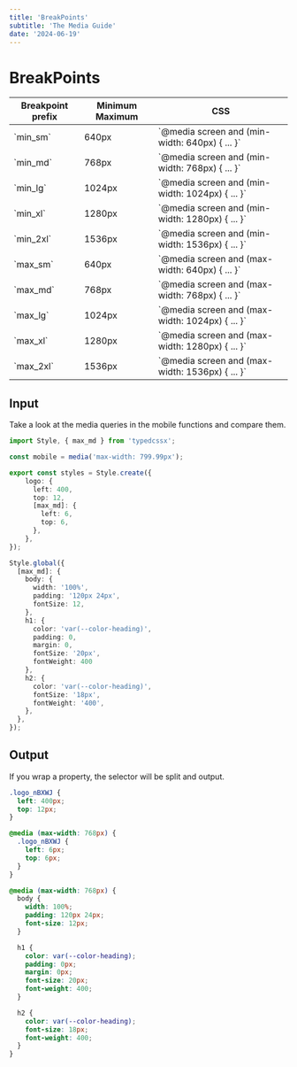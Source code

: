 ```yaml
---
title: 'BreakPoints'
subtitle: 'The Media Guide'
date: '2024-06-19'
---
```


<TocBot />

# BreakPoints

| Breakpoint prefix   | Minimum Maximum | CSS                                               |
|---------------------|-----------------|---------------------------------------------------|
| \`min_sm\`          | 640px           | \`@media screen and (min-width: 640px) \{ ... }\` |
| \`min_md\`          | 768px           | \`@media screen and (min-width: 768px) \{ ... }\` |
| \`min_lg\`          | 1024px          | \`@media screen and (min-width: 1024px) \{ ... }\`|
| \`min_xl\`          | 1280px          | \`@media screen and (min-width: 1280px) \{ ... }\`|
| \`min_2xl\`         | 1536px          | \`@media screen and (min-width: 1536px) \{ ... }\`|
| \`max_sm\`          | 640px           | \`@media screen and (max-width: 640px) \{ ... }\` |
| \`max_md\`          | 768px           | \`@media screen and (max-width: 768px) \{ ... }\` |
| \`max_lg\`          | 1024px          | \`@media screen and (max-width: 1024px) \{ ... }\`|
| \`max_xl\`          | 1280px          | \`@media screen and (max-width: 1280px) \{ ... }\`|
| \`max_2xl\`         | 1536px          | \`@media screen and (max-width: 1536px) \{ ... }\`|


## Input
Take a look at the media queries in the mobile functions and compare them.
```ts title="style.css.ts"
import Style, { max_md } from 'typedcssx';

const mobile = media('max-width: 799.99px');

export const styles = Style.create({
    logo: {
      left: 400,
      top: 12,
      [max_md]: {
        left: 6,
        top: 6,
      },
    },
});

Style.global({
  [max_md]: {
    body: {
      width: '100%',
      padding: '120px 24px',
      fontSize: 12,
    },
    h1: {
      color: 'var(--color-heading)',
      padding: 0,
      margin: 0,
      fontSize: '20px',
      fontWeight: 400
    },
    h2: {
      color: 'var(--color-heading)',
      fontSize: '18px',
      fontWeight: '400',
    },
  },
});
```

## Output
If you wrap a property, the selector will be split and output.
```css title="css"
.logo_nBXWJ {
  left: 400px;
  top: 12px;
}

@media (max-width: 768px) {
  .logo_nBXWJ {
    left: 6px;
    top: 6px;
  }
}

@media (max-width: 768px) {
  body {
    width: 100%;
    padding: 120px 24px;
    font-size: 12px;
  }

  h1 {
    color: var(--color-heading);
    padding: 0px;
    margin: 0px;
    font-size: 20px;
    font-weight: 400;
  }

  h2 {
    color: var(--color-heading);
    font-size: 18px;
    font-weight: 400;
  }
}
```